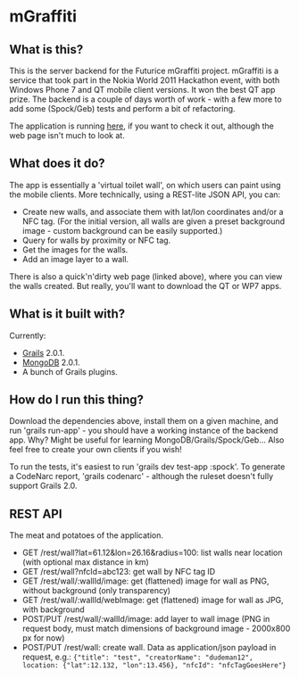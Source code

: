 = mGraffiti =

== What is this? ==

This is the server backend for the Futurice mGraffiti project. mGraffiti is a service that took part in the Nokia World 2011 Hackathon event, with both Windows Phone 7 and QT mobile client versions. It won the best QT app prize. The backend is a couple of days worth of work - with a few more to add some (Spock/Geb) tests and perform a bit of refactoring.

The application is running [http://mgraffiti.futurice.com here], if you want to check it out, although the web page isn't much to look at.

== What does it do? ==

The app is essentially a 'virtual toilet wall', on which users can paint using the mobile clients. More technically, using a REST-lite JSON API, you can:

* Create new walls, and associate them with lat/lon coordinates and/or a NFC tag. (For the initial version, all walls are given a preset background image - custom background can be easily supported.)
* Query for walls by proximity or NFC tag. 
* Get the images for the walls.
* Add an image layer to a wall.

There is also a quick'n'dirty web page (linked above), where you can view the walls created. But really, you'll want to download the QT or WP7 apps.

== What is it built with? ==

Currently:

* [http://grails.org Grails] 2.0.1.
* [http://mongodb.org MongoDB] 2.0.1.
* A bunch of Grails plugins.

== How do I run this thing? ==

Download the dependencies above, install them on a given machine, and run 'grails run-app' - you should have a working instance of the backend app. Why? Might be useful for learning MongoDB/Grails/Spock/Geb... Also feel free to create your own clients if you wish!

To run the tests, it's easiest to run 'grails dev test-app :spock'. To generate a CodeNarc report, 'grails codenarc' - although the ruleset doesn't fully support Grails 2.0.

== REST API ==

The meat and potatoes of the application.

* GET /rest/wall?lat=61.12&lon=26.16&radius=100: list walls near location (with optional max distance in km)
* GET /rest/wall?nfcId=abc123: get wall by NFC tag ID
* GET /rest/wall/:wallId/image: get (flattened) image for wall as PNG, without background (only transparency)
* GET /rest/wall/:wallId/webImage: get (flattened) image for wall as JPG, with background
* POST/PUT /rest/wall/:wallId/image: add layer to wall image (PNG in request body, must match dimensions of background image - 2000x800 px for now)
* POST/PUT /rest/wall: create wall. Data as application/json payload in request, e.g.: <code>{"title": "test", "creatorName": "dudeman12", location: {"lat":12.132, "lon":13.456}, "nfcId": "nfcTagGoesHere"}</code>


